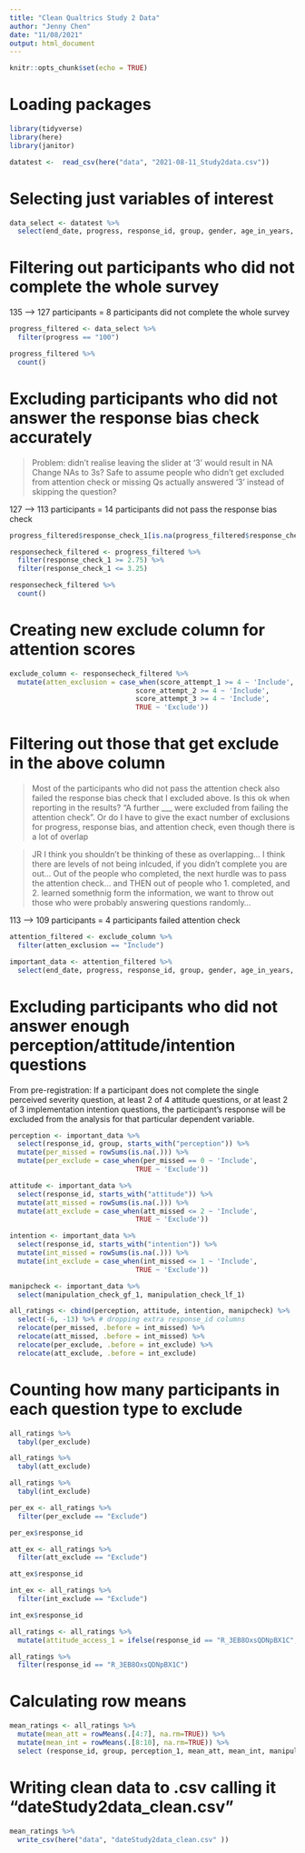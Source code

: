 ```yaml
---
title: "Clean Qualtrics Study 2 Data"
author: "Jenny Chen"
date: "11/08/2021"
output: html_document
---
```


```r
knitr::opts_chunk$set(echo = TRUE)
```

# Loading packages

```r

library(tidyverse)
library(here)
library(janitor)

```

```r

datatest <-  read_csv(here("data", "2021-08-11_Study2data.csv"))

```

# Selecting just variables of interest

```r

data_select <- datatest %>%
  select(end_date, progress, response_id, group, gender, age_in_years, faculty_of_study, research_experience, perception_1, starts_with("attitude"), starts_with("intention"), manipulation_check_gf_1, manipulation_check_lf_1, starts_with("attention_attempt"),  starts_with("score"), response_check_1)

```

# Filtering out participants who did not complete the whole survey

135 --> 127 participants = 8 participants did not complete the whole survey

```r

progress_filtered <- data_select %>%
  filter(progress == "100")

progress_filtered %>% 
  count()

```

# Excluding participants who did not answer the response bias check accurately

> Problem: didn't realise leaving the slider at '3' would result in NA
Change NAs to 3s? Safe to assume people who didn't get excluded from attention check or missing Qs actually answered '3' instead of skipping the question?

127 --> 113 participants = 14 participants did not pass the response bias check

```r

progress_filtered$response_check_1[is.na(progress_filtered$response_check_1)] <- "3"

responsecheck_filtered <- progress_filtered %>%
  filter(response_check_1 >= 2.75) %>%
  filter(response_check_1 <= 3.25)

responsecheck_filtered %>% 
  count()

```

# Creating new exclude column for attention scores

```r

exclude_column <- responsecheck_filtered %>%
  mutate(atten_exclusion = case_when(score_attempt_1 >= 4 ~ 'Include',
                               score_attempt_2 >= 4 ~ 'Include',
                               score_attempt_3 >= 4 ~ 'Include',
                               TRUE ~ 'Exclude'))

```

# Filtering out those that get exclude in the above column 

> Most of the participants who did not pass the attention check also failed the response bias check that I excluded above. Is this ok when reporting in the results? "A further ___ were excluded from failing the attention check". Or do I have to give the exact number of exclusions for progress, response bias, and attention check, even though there is a lot of overlap

> JR I think you shouldn't be thinking of these as overlapping... I think there are levels of not being inlcuded, if you didn't complete you are out... Out of the people who completed, the next hurdle was to pass the attention check... and THEN out of people who 1. completed, and 2. learned somethnig form the information, we want to throw out those who were probably answering questions randomly... 

113 --> 109 participants = 4 participants failed attention check

```r

attention_filtered <- exclude_column %>%
  filter(atten_exclusion == "Include")

important_data <- attention_filtered %>%
  select(end_date, progress, response_id, group, gender, age_in_years, faculty_of_study, research_experience, perception_1, starts_with("attitude"), starts_with("intention"), manipulation_check_gf_1, manipulation_check_lf_1, atten_exclusion, response_check_1)

```

# Excluding participants who did not answer enough perception/attitude/intention questions

From pre-registration: If a participant does not complete the single perceived severity question, at least 2 of 4 attitude questions, or at least 2 of 3 implementation intention questions, the participant’s response will be excluded from the analysis for that particular dependent variable.

```r

perception <- important_data %>%
  select(response_id, group, starts_with("perception")) %>%
  mutate(per_missed = rowSums(is.na(.))) %>%
  mutate(per_exclude = case_when(per_missed == 0 ~ 'Include',
                               TRUE ~ 'Exclude'))

attitude <- important_data %>%
  select(response_id, starts_with("attitude")) %>%
  mutate(att_missed = rowSums(is.na(.))) %>%
  mutate(att_exclude = case_when(att_missed <= 2 ~ 'Include',
                               TRUE ~ 'Exclude'))

intention <- important_data %>%
  select(response_id, starts_with("intention")) %>%
  mutate(int_missed = rowSums(is.na(.))) %>%
  mutate(int_exclude = case_when(int_missed <= 1 ~ 'Include',
                               TRUE ~ 'Exclude'))

manipcheck <- important_data %>%
  select(manipulation_check_gf_1, manipulation_check_lf_1)

all_ratings <- cbind(perception, attitude, intention, manipcheck) %>%
  select(-6, -13) %>% # dropping extra response_id columns
  relocate(per_missed, .before = int_missed) %>%
  relocate(att_missed, .before = int_missed) %>%
  relocate(per_exclude, .before = int_exclude) %>%
  relocate(att_exclude, .before = int_exclude) 

```

# Counting how many participants in each question type to exclude

```r

all_ratings %>%
  tabyl(per_exclude)

all_ratings %>%
  tabyl(att_exclude)

all_ratings %>%
  tabyl(int_exclude)

```

```r

per_ex <- all_ratings %>%
  filter(per_exclude == "Exclude")

per_ex$response_id

```

```r

att_ex <- all_ratings %>%
  filter(att_exclude == "Exclude")

att_ex$response_id

```

```r

int_ex <- all_ratings %>%
  filter(int_exclude == "Exclude")

int_ex$response_id

```

```r

all_ratings <- all_ratings %>%
  mutate(attitude_access_1 = ifelse(response_id == "R_3EB8OxsQDNpBX1C", NA, attitude_access_1)) 

all_ratings %>%
  filter(response_id == "R_3EB8OxsQDNpBX1C")

```

# Calculating row means

```r

mean_ratings <- all_ratings %>%
  mutate(mean_att = rowMeans(.[4:7], na.rm=TRUE)) %>%
  mutate(mean_int = rowMeans(.[8:10], na.rm=TRUE)) %>%
  select (response_id, group, perception_1, mean_att, mean_int, manipulation_check_gf_1, manipulation_check_lf_1)

```

# Writing clean data to .csv calling it "dateStudy2data_clean.csv"

```r

mean_ratings %>%
  write_csv(here("data", "dateStudy2data_clean.csv" ))

```
